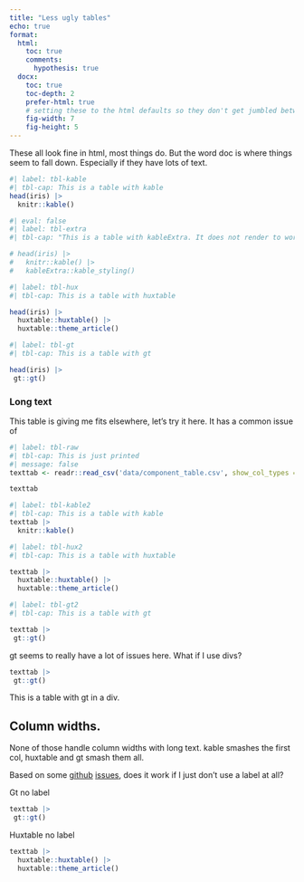 ```yaml
---
title: "Less ugly tables"
echo: true
format:
  html:
    toc: true
    comments:
      hypothesis: true
  docx:
    toc: true
    toc-depth: 2
    prefer-html: true
    # setting these to the html defaults so they don't get jumbled between format
    fig-width: 7
    fig-height: 5
---
```


These all look fine in html, most things do. But the word doc is where things seem to fall down. Especially if they have lots of text.

```r
#| label: tbl-kable
#| tbl-cap: This is a table with kable
head(iris) |> 
  knitr::kable()
```

```r
#| eval: false
#| label: tbl-extra
#| tbl-cap: "This is a table with kableExtra. It does not render to word. It used to with `prefer-html: true`, but that workarounds seems not to work anymore."

# head(iris) |> 
#   knitr::kable() |> 
#   kableExtra::kable_styling()
```

```r
#| label: tbl-hux
#| tbl-cap: This is a table with huxtable

head(iris) |> 
  huxtable::huxtable() |> 
  huxtable::theme_article()
```

```r
#| label: tbl-gt
#| tbl-cap: This is a table with gt

head(iris) |> 
 gt::gt()
```

### Long text

This table is giving me fits elsewhere, let's try it here. It has a common issue of

```r
#| label: tbl-raw
#| tbl-cap: This is just printed
#| message: false
texttab <- readr::read_csv('data/component_table.csv', show_col_types = FALSE)

texttab
```

```r
#| label: tbl-kable2
#| tbl-cap: This is a table with kable
texttab |> 
  knitr::kable()
```

```r
#| label: tbl-hux2
#| tbl-cap: This is a table with huxtable

texttab |> 
  huxtable::huxtable() |> 
  huxtable::theme_article()
```

```r
#| label: tbl-gt2
#| tbl-cap: This is a table with gt

texttab |> 
 gt::gt()
```

gt seems to really have a lot of issues here. What if I use divs?

::: {#tbl-gt3}

```r
texttab |> 
 gt::gt()
```

This is a table with gt in a div.
:::

## Column widths. 

None of those handle column widths with long text. kable smashes the first col, huxtable and gt smash them all.

Based on some [github](https://github.com/quarto-dev/quarto-cli/issues/7321) [issues](https://github.com/quarto-dev/quarto-cli/issues/7151), does it work if I just don't use a label at all?

Gt no label

```r
texttab |> 
 gt::gt()
```

Huxtable no label

```r
texttab |> 
  huxtable::huxtable() |> 
  huxtable::theme_article()
```

